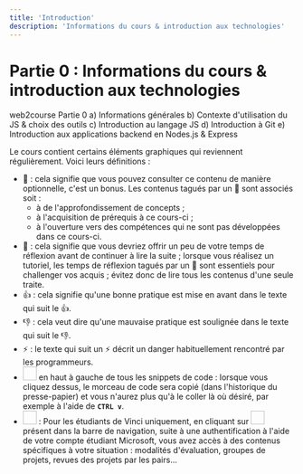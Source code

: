 ```yaml
---
title: 'Introduction'
description: 'Informations du cours & introduction aux technologies'
---
```


# Partie 0 : Informations du cours & introduction aux technologies

<InternalPageMenu sticky>
  <PathViewer>
    <PathViewerItem to="/"> web2course </PathViewerItem>
    <PathViewerItem selected> Partie 0</PathViewerItem>
  </PathViewer>
  <InternalPageMenuItem to="info"> a) Informations générales </InternalPageMenuItem>
  <InternalPageMenuItem to="js-context"> b) Contexte d'utilisation du JS & choix des outils </InternalPageMenuItem>
  <InternalPageMenuItem to="js-language"> c) Introduction au langage JS </InternalPageMenuItem>
  <InternalPageMenuItem to="git"> d) Introduction à Git </InternalPageMenuItem>
  <InternalPageMenuItem to="nodejs-app"> e) Introduction aux applications backend en Nodes.js & Express </InternalPageMenuItem>
</InternalPageMenu>

Le cours contient certains éléments graphiques qui reviennent régulièrement. Voici leurs définitions :
- 🍬 : cela signifie que vous pouvez consulter ce contenu de manière optionnelle, c'est un bonus. Les contenus tagués par un 🍬 sont associés soit :
    - à de l'approfondissement de concepts ;
    - à l'acquisition de prérequis à ce cours-ci ;
    - à l'ouverture vers des compétences qui ne sont pas développées dans ce cours-ci.
- 💭 : cela signifie que vous devriez offrir un peu de votre temps de réflexion avant de continuer à lire la suite ; lorsque vous réalisez un tutoriel, les temps de réflexion tagués par un 💭 sont essentiels pour challenger vos acquis ; évitez donc de lire tous les contenus d'une seule traite.
- 👍 : cela signifie qu'une bonne pratique est mise en avant dans le texte qui suit le 👍.
- 👎 : cela veut dire qu'une mauvaise pratique est soulignée dans le texte qui suit le 👎.
- ⚡ : le texte qui suit un ⚡ décrit un danger habituellement rencontré par les programmeurs.
- <Image name="copy.PNG" width="24px" height="24px" display="inline-block" /> en haut à gauche de tous les snippets de code : lorsque vous cliquez dessus, le morceau de code sera copié (dans l'historique du presse-papier) et vous n'aurez plus qu'à le coller là où désiré, par exemple à l'aide de **`CTRL v`**.
- <Image name="logo_vinci.png" width="24px" height="24px" display="inline-block" /> : Pour les étudiants de Vinci uniquement, en cliquant sur <Image name="logo_vinci.png" width="24px" height="24px" display="inline-block" /> présent dans la barre de navigation, suite à une authentification à l'aide de votre compte étudiant Microsoft, vous avez accès à des contenus spécifiques à votre situation : modalités d'évaluation, groupes de projets, revues des projets par les pairs...